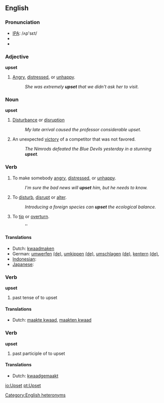 ==English==

===Pronunciation===
*[[w:IPA|IPA]]: /ʌp'sεt/
*{{audio|en-us-upset-verb-adj.ogg|Audio (US), verb/adjective}}
*{{audio|en-us-upset-noun.ogg|Audio (US), noun}}

===Adjective===
'''upset'''
# [[angry|Angry]], [[distressed]], or [[unhappy]].
#:''She was extremely '''upset''' that we didn't ask her to visit.''

===Noun===
'''upset'''
# {{uncountable}} [[disturbance|Disturbance]] or [[disruption]]
#: ''My late arrival caused the professor considerable upset.''
#An unexpected [[victory]] of a competitor that was not favored.
#:''The Nimrods defeated the Blue Devils yesterday in a stunning '''upset'''.''

===Verb===
{{en-infl-irreg|upset|upsets|upsetting|upset|upset}}
# To make somebody [[angry]], [[distressed]], or [[unhappy]].
#:''I'm sure the bad news will '''upset''' him, but he needs to know.''
# To [[disturb]], [[disrupt]] or [[alter]].
#:''Introducing a foreign species can '''upset''' the ecological balance.''
# To [[tip]] or [[overturn]].
#:''

====Translations====
{{checktrans}}
*Dutch: [[kwaadmaken]]
*German: [[umwerfen]] [[:de:umwerfen|(de)]], [[umkippen]] [[:de:umkippen|(de)]], [[umschlagen]] [[:de:umschlagen|(de)]], [[kentern]] [[:de:kentern|(de)]],
*[[Indonesian]]: [[]]
*[[Japanese]]: [[]]

===Verb===
'''upset'''
# past tense of to upset

====Translations====
*Dutch: [[maakte kwaad]], [[maakten kwaad]]

===Verb===
'''upset'''
# past participle of to upset

====Translations====
*Dutch: [[kwaadgemaakt]]

[[Category:English heteronyms]]

[[io:Upset]]
[[pt:Upset]]